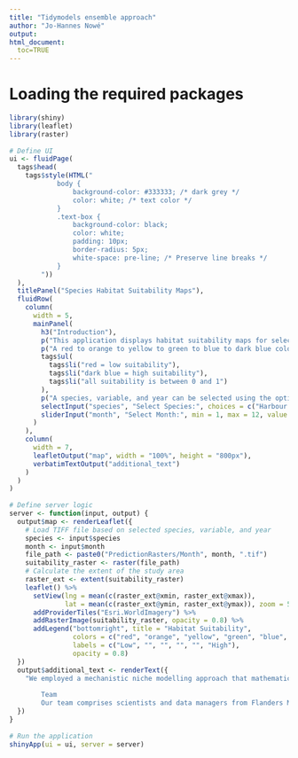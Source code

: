 ```yaml
---
title: "Tidymodels ensemble approach"
author: "Jo-Hannes Nowé"
output: 
html_document:
  toc=TRUE
---
```


# Loading the required packages

```r
library(shiny)
library(leaflet)
library(raster)
 
# Define UI
ui <- fluidPage(
  tags$head(
    tags$style(HTML("
            body {
                background-color: #333333; /* dark grey */
                color: white; /* text color */
            }
            .text-box {
                background-color: black;
                color: white;
                padding: 10px;
                border-radius: 5px;
                white-space: pre-line; /* Preserve line breaks */
            }
        "))
  ),
  titlePanel("Species Habitat Suitability Maps"),
  fluidRow(
    column(
      width = 5,
      mainPanel(
        h3("Introduction"),
        p("This application displays habitat suitability maps for selected species from 2020 to 2100."),
        p("A red to orange to yellow to green to blue to dark blue colour scale is used to indicate habitat suitability:"),
        tags$ul(
          tags$li("red = low suitability"),
          tags$li("dark blue = high suitability"),
          tags$li("all suitability is between 0 and 1")
        ),
        p("A species, variable, and year can be selected using the options below."),
        selectInput("species", "Select Species:", choices = c("Harbour porpoise")),
        sliderInput("month", "Select Month:", min = 1, max = 12, value = 1, step = 1)
      )
    ),
    column(
      width = 7,
      leafletOutput("map", width = "100%", height = "800px"),
      verbatimTextOutput("additional_text")
    )
  )
)
 
# Define server logic
server <- function(input, output) {
  output$map <- renderLeaflet({
    # Load TIFF file based on selected species, variable, and year
    species <- input$species
    month <- input$month
    file_path <- paste0("PredictionRasters/Month", month, ".tif")
    suitability_raster <- raster(file_path)
    # Calculate the extent of the study area
    raster_ext <- extent(suitability_raster)
    leaflet() %>%
      setView(lng = mean(c(raster_ext@xmin, raster_ext@xmax)), 
              lat = mean(c(raster_ext@ymin, raster_ext@ymax)), zoom = 5.1) %>%
      addProviderTiles("Esri.WorldImagery") %>%
      addRasterImage(suitability_raster, opacity = 0.8) %>%
      addLegend("bottomright", title = "Habitat Suitability",
                colors = c("red", "orange", "yellow", "green", "blue", "darkblue"),
                labels = c("Low", "", "", "", "", "High"),
                opacity = 0.8)
  })
  output$additional_text <- renderText({
    "We employed a mechanistic niche modelling approach that mathematically describes each species' specific ecological niche based on their responses to temperature and salinity. This approach, utilizing fuzzy logic principles, provided a more nuanced understanding than traditional methods. Climate prediction data from Bio-ORACLE (www.bio-oracle.org) was incorporated, focusing on sea surface temperature and salinity. Baseline data from 2010 established the foundation for the current scenario, while future projections spanned from 2020 to 2090, covering each decade under six Shared Socioeconomic Pathways (SSPs) – including the most extreme scenario, SSP585.
 
        Team 
        Our team comprises scientists and data managers from Flanders Marine Institute and Gent University: Rutendo Musimwa, Ward Standaert, Martha Stevens, Salvador Jesus Fernandez Bejarano, Carlota Muñiz, Elisabeth Debusschere, Steven Pint and Gert Everaert"
  })
}
 
# Run the application 
shinyApp(ui = ui, server = server)
```

